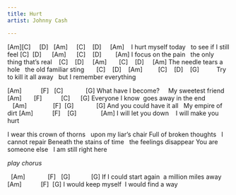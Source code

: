 ```yaml
---
title: Hurt
artist: Johnny Cash

---
```


[Am][C]     [D]   [Am]     [C]    [D]     [Am]
   I hurt myself today   to see if I still feel
 [C]  [D]      [Am]      [C]    [D]        [Am]
I focus on the pain   the only thing that's real
   [C]    [D]     [Am]       [C]    [D]     [Am]
The needle tears a hole   the old familiar sting
      [C]    [D]    [Am]         [C]    [D]    [G]         
Try to kill it all away   but I remember everything

::: {.callout appearance="minimal"}
[Am]           [F]   [C]             [G]
What have I become?     My sweetest friend
[Am]       [F]           [C]      [G]
Everyone I know  goes away in the end
   [Am]               [F]  [G]             [G]
And you could have it all   My empire of dirt
[Am]           [F]    [G]              [Am]
I will let you down    I will make you hurt
:::

I wear this crown of thorns   upon my liar's chair
Full of broken thoughts   I cannot repair
Beneath the stains of time   the feelings disappear
You are someone else   I am still right here

*play chorus*

  [Am]             [F]   [G]            [G]
If I could start again  a million miles away
[Am]           [F]  [G]
I would keep myself  I would find a way

